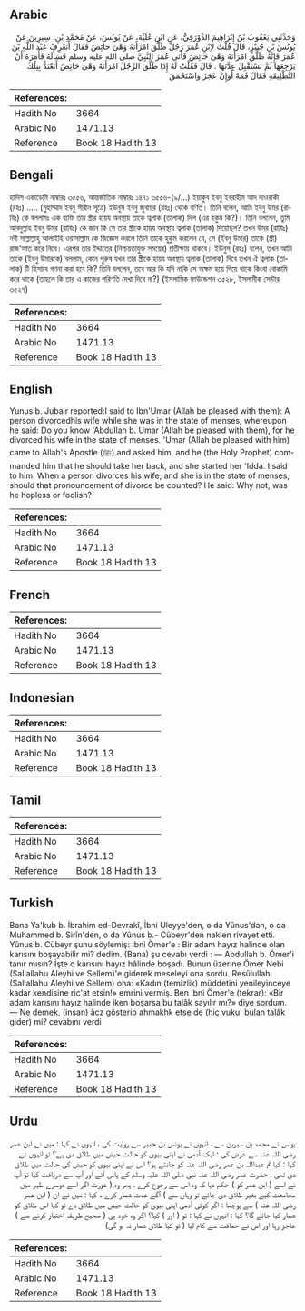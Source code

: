 ## Arabic


<div dir="rtl" lang="ar" style={{fontSize:'larger',backgroundColor:'#f8f9fa',padding:20}}>
وَحَدَّثَنِي يَعْقُوبُ بْنُ إِبْرَاهِيمَ الدَّوْرَقِيُّ، عَنِ ابْنِ عُلَيَّةَ، عَنْ يُونُسَ، عَنْ مُحَمَّدِ بْنِ، سِيرِينَ عَنْ يُونُسَ بْنِ جُبَيْرٍ، قَالَ قُلْتُ لاِبْنِ عُمَرَ رَجُلٌ طَلَّقَ امْرَأَتَهُ وَهْىَ حَائِضٌ فَقَالَ أَتَعْرِفُ عَبْدَ اللَّهِ بْنَ عُمَرَ فَإِنَّهُ طَلَّقَ امْرَأَتَهُ وَهْىَ حَائِضٌ فَأَتَى عُمَرُ النَّبِيَّ صلى الله عليه وسلم فَسَأَلَهُ فَأَمَرَهُ أَنْ يَرْجِعَهَا ثُمَّ تَسْتَقْبِلَ عِدَّتَهَا ‏.‏ قَالَ فَقُلْتُ لَهُ إِذَا طَلَّقَ الرَّجُلُ امْرَأَتَهُ وَهْىَ حَائِضٌ أَتَعْتَدُّ بِتِلْكَ التَّطْلِيقَةِ فَقَالَ فَمَهْ أَوَإِنْ عَجَزَ وَاسْتَحْمَقَ
</div>
<div style={{backgroundColor:'#f8f9fa',padding:20, marginBottom: 10}}><table> <thead> <tr> <th>References:</th> <th></th> </tr> </thead> <tbody><tr><td>Hadith No</td><td>3664</td></tr><tr><td>Arabic No</td><td>1471.13</td></tr><tr><td>Reference</td><td>Book 18 Hadith 13</td></tr></tbody></table></div>

## Bengali


<div dir="ltr" lang="bn" style={{fontSize:'larger',backgroundColor:'#f8f9fa',padding:20}}>
হাদিস একাডেমি নাম্বারঃ ৩৫৫৬, আন্তর্জাতিক নাম্বারঃ ১৪৭১ ৩৫৫৬-(৯/...) ইয়াকুব ইবনু ইবরাহীম আদ দাওরাকী (রহঃ) ..... (মুহাম্মাদ ইবনু সীরীন সূত্রে) ইউনুস ইবনু জুবায়র (রহঃ) থেকে বর্ণিত। তিনি বলেন, আমি ইবনু উমর (রাযিঃ) কে বললামঃ এক ব্যক্তি তার স্ত্রীর হায়য অবস্থায় তাকে ত্বলাক (তালাক) দিল (এর হকুম কি?)। তিনি বললেন, তুমি আবদুল্লাহ ইবনু উমর (রাযিঃ) কে জান কি সে তার স্ত্রীকে হায়য অবস্থায় ত্বলাক (তালাক) দিয়েছিল? তখন উমর (রাযিঃ) নবী সাল্লাল্লাহু আলাইহি ওয়াসাল্লাম কে জিজ্ঞেস করলে তিনি তাকে হুকুম করলেন যে, সে (ইবনু উমার) তাকে (স্ত্রী) রাজ’আত করে নিবে। এরপর তার ইদ্দাতের (নিশ্চয়তাযুক্ত সময়ের) প্রতীক্ষায় থাকবে। ইউনুস (রহঃ) বলেন, তখন আমি তাকে (ইবনু উমারকে) বললাম, কোন পুরুষ যখন তার স্ত্রীকে হায়য অবস্থায় ত্বলাক (তালাক) দিবে তখন ঐ ত্বলাক (তালাক) টি হিসাবে গণনা করা হবে কি? তিনি বললেন, তবে আর কি যদি নাকি সে অক্ষম হয়ে গিয়ে থাকে কিংবা বোকামি করে থাকে (তাহলে কি তার এ কাজের পরিণতি দেখা দিবে না?) (ইসলামিক ফাউন্ডেশন ৩৫২৮, ইসলামীক সেন্টার ৩৫২৭)
</div>
<div style={{backgroundColor:'#f8f9fa',padding:20, marginBottom: 10}}><table> <thead> <tr> <th>References:</th> <th></th> </tr> </thead> <tbody><tr><td>Hadith No</td><td>3664</td></tr><tr><td>Arabic No</td><td>1471.13</td></tr><tr><td>Reference</td><td>Book 18 Hadith 13</td></tr></tbody></table></div>

## English


<div dir="ltr" lang="en" style={{fontSize:'larger',backgroundColor:'#f8f9fa',padding:20}}>
Yunus b. Jubair reported:I said to Ibn'Umar (Allah be pleased with them): A person divorcedhis wife while she was in the state of menses, whereupon he said: Do you know 'Abdullah b. Umar (Allah be pleased with them), for he divorced his wife in the state of menses. 'Umar (Allah be pleased with him) came to Allah's Apostle (ﷺ) and asked him, and he (the Holy Prophet) commanded him that he should take her back, and she started her 'Idda. I said to him: When a person divorces his wife, and she is in the state of menses, should that pronouncement of divorce be counted? He said: Why not, was he hopless or foolish?
</div>
<div style={{backgroundColor:'#f8f9fa',padding:20, marginBottom: 10}}><table> <thead> <tr> <th>References:</th> <th></th> </tr> </thead> <tbody><tr><td>Hadith No</td><td>3664</td></tr><tr><td>Arabic No</td><td>1471.13</td></tr><tr><td>Reference</td><td>Book 18 Hadith 13</td></tr></tbody></table></div>

## French


<div dir="ltr" lang="fr" style={{fontSize:'larger',backgroundColor:'#f8f9fa',padding:20}}>

</div>
<div style={{backgroundColor:'#f8f9fa',padding:20, marginBottom: 10}}><table> <thead> <tr> <th>References:</th> <th></th> </tr> </thead> <tbody><tr><td>Hadith No</td><td>3664</td></tr><tr><td>Arabic No</td><td>1471.13</td></tr><tr><td>Reference</td><td>Book 18 Hadith 13</td></tr></tbody></table></div>

## Indonesian


<div dir="ltr" lang="id" style={{fontSize:'larger',backgroundColor:'#f8f9fa',padding:20}}>

</div>
<div style={{backgroundColor:'#f8f9fa',padding:20, marginBottom: 10}}><table> <thead> <tr> <th>References:</th> <th></th> </tr> </thead> <tbody><tr><td>Hadith No</td><td>3664</td></tr><tr><td>Arabic No</td><td>1471.13</td></tr><tr><td>Reference</td><td>Book 18 Hadith 13</td></tr></tbody></table></div>

## Tamil


<div dir="ltr" lang="ta" style={{fontSize:'larger',backgroundColor:'#f8f9fa',padding:20}}>

</div>
<div style={{backgroundColor:'#f8f9fa',padding:20, marginBottom: 10}}><table> <thead> <tr> <th>References:</th> <th></th> </tr> </thead> <tbody><tr><td>Hadith No</td><td>3664</td></tr><tr><td>Arabic No</td><td>1471.13</td></tr><tr><td>Reference</td><td>Book 18 Hadith 13</td></tr></tbody></table></div>

## Turkish


<div dir="ltr" lang="tr" style={{fontSize:'larger',backgroundColor:'#f8f9fa',padding:20}}>
Bana Ya'kub b. İbrahim ed-Devrakî, İbni Uleyye'den, o da Yûnus'dan, o da Muhammed b. Sirîn'den, o da Yûnus b.- Cübeyr'den naklen rivayet etti. Yûnus b. Cübeyr şunu söylemiş: İbni Ömer'e : Bir adam hayız halinde olan karısını boşayabilir mi? dedim. (Bana) şu cevabı verdi : — Abdullah b. Ömer'i tanır mısın? İşte o karısını hayız hâlinde boşadı. Bunun üzerine Ömer Nebi (SaIlallahu Aleyhi ve Sellem)'e giderek meseleyi ona sordu. Resûlullah (Sallallahu Aleyhi ve Sellem) ona: «Kadın (temizlik) müddetini yenileyinceye kadar kendisine ric'at etsin!» emrini vermiş. Ben İbni Ömer'e (tekrar): «Bir adam karısını hayız halinde iken boşarsa bu talâk sayılır mı?» diye sordum. — Ne demek, (insan) âcz gösterip ahmakhk etse de (hiç vuku' bulan talâk gider) mi? cevabını verdi
</div>
<div style={{backgroundColor:'#f8f9fa',padding:20, marginBottom: 10}}><table> <thead> <tr> <th>References:</th> <th></th> </tr> </thead> <tbody><tr><td>Hadith No</td><td>3664</td></tr><tr><td>Arabic No</td><td>1471.13</td></tr><tr><td>Reference</td><td>Book 18 Hadith 13</td></tr></tbody></table></div>

## Urdu


<div dir="rtl" lang="ur" style={{fontSize:'larger',backgroundColor:'#f8f9fa',padding:20}}>
یونس نے محمد بن سیرین سے ، انہوں نے یونس بن جبیر سے روایت کی ، انہوں نے کہا : میں نے ابن عمر رضی اللہ عنہ سے عرض کی : ایک آدمی نے اپنی بیوی کو حالت حیض میں طلاق دی ہے؟ تو انہوں نے کہا : کیا تم عبداللہ بن عمر رضی اللہ عنہ کو جانتے ہو؟ اس نے اپنی بیوی کو حیض کی حالت میں طلاق دی تھی ، حضرت عمر رضی اللہ عنہ نبی صلی اللہ علیہ وسلم کے پاس آئے اور آپ سے دریافت کیا تو آپ نے اسے ( ابن عمر کو ) حکم دیا کہ وہ اس سے رجوع کرے ، پھر وہ ( عورت اگر اسے دوسرے طہر میں مجامعت کیے بغیر طلاق دی جائے تو وہاں سے ) آگے عدت شمار کرے ۔ کہا : میں نے ان ( ابن عمر رضی اللہ عنہ ) سے پوچھا : اگر کوئی آدمی اپنی بیوی کو حالت حیض میں طلاق دے تو کیا اس طلاق کو شمار کیا جائے گا؟ کہا : انہوں نے کہا : تو ( اور ) کیا؟ اگر وہ خود ہی ( صحیح طریقہ اختیار کرنے سے ) عاجز رہا اور اس نے حماقت سے کام لیا ( تو کیا طلاق شمار نہ ہو گی)
</div>
<div style={{backgroundColor:'#f8f9fa',padding:20, marginBottom: 10}}><table> <thead> <tr> <th>References:</th> <th></th> </tr> </thead> <tbody><tr><td>Hadith No</td><td>3664</td></tr><tr><td>Arabic No</td><td>1471.13</td></tr><tr><td>Reference</td><td>Book 18 Hadith 13</td></tr></tbody></table></div>